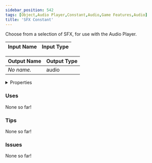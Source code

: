 ```yaml
---
sidebar_position: 542
tags: [Object,Audio Player,Constant,Audio,Game Features,Audio]
title: 'SFX Constant'
---
```


Choose from a selection of SFX, for use with the Audio Player.




<EsbSvg />

| Input Name | Input Type |
|-----------|-----------|

| Output Name | Output Type |
|-----------|-----------|
| *No name.* | audio |


<details>
  <summary>Properties</summary>
  <div>
    <div>
    <table>
      <thead>
        <tr>
          <th>Is beta required?</th>
          <th>❌</th>
        </tr>
        <tr>
          <th>Is this chip a trolling risk?</th>
          <th>❌</th>
        </tr>
        <tr>
          <th>Is this chip a role assignment risk?</th>
          <th>❌</th>
        </tr>
        <tr>
          <th>Chip UUID</th>
          <th>d65a4666-5036-436b-ad42-a20aafa2174d</th>
        </tr>
      </thead>
    </table>
    </div>
  </div>
</details>

### Uses

None so far!

### Tips

None so far!

### Issues

None so far!